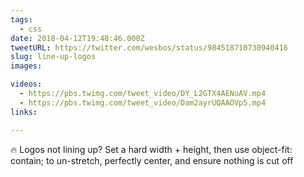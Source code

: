 ```yaml
---
tags:
  - css
date: 2018-04-12T19:48:46.000Z
tweetURL: https://twitter.com/wesbos/status/984518710730940416
slug: line-up-logos
images:

videos:
  - https://pbs.twimg.com/tweet_video/DY_L2GTX4AENuAV.mp4
  - https://pbs.twimg.com/tweet_video/Dam2ayrUQAAOVp5.mp4
links:

---
```

🔥 Logos not lining up? Set a hard width + height, then use object-fit: contain; to un-stretch, perfectly center, and ensure nothing is cut off
